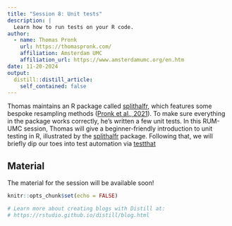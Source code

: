 ```yaml
---
title: "Session 8: Unit tests"
description: |
  Learn how to run tests on your R code.
author:
  - name: Thomas Pronk
    url: https://thomaspronk.com/
    affiliation: Amsterdam UMC
    affiliation_url: https://www.amsterdamumc.org/en.htm
date: 11-20-2024
output:
  distill::distill_article:
    self_contained: false
---
```


Thomas maintains an R package called [splithalfr](https://cran.r-project.org/web/packages/splithalfr/index.html), which features some bespoke resampling methods ([Pronk et al., 2021](https://link.springer.com/article/10.3758/s13423-021-01948-3)). To make sure everything in the package works correctly, he’s written a few unit tests. In this RUM-UMC session, Thomas will give a beginner-friendly introduction to unit testing in R, illustrated by the [splithalfr](https://cran.r-project.org/web/packages/splithalfr/index.html) package. Following that, we will briefly dip our toes into test automation via [testthat](https://testthat.r-lib.org/)

## Material

The material for the session will be available soon!

```r
knitr::opts_chunk$set(echo = FALSE)

# Learn more about creating blogs with Distill at:
# https://rstudio.github.io/distill/blog.html

```



